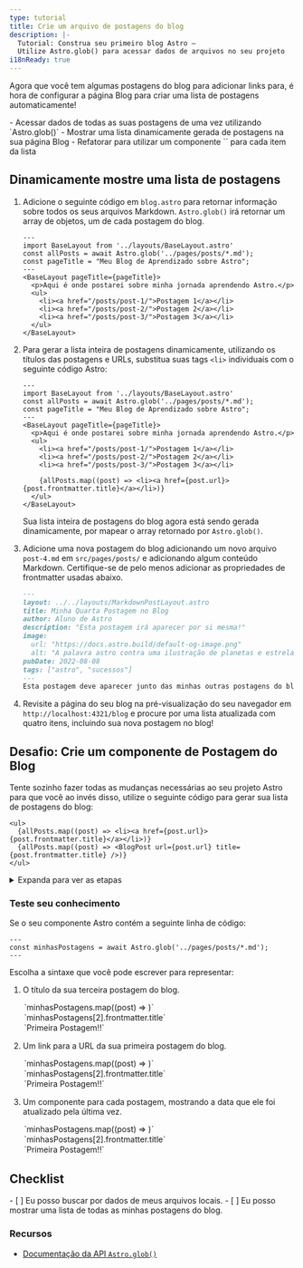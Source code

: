 ```yaml
---
type: tutorial
title: Crie um arquivo de postagens do blog
description: |-
  Tutorial: Construa seu primeiro blog Astro —
  Utilize Astro.glob() para acessar dados de arquivos no seu projeto
i18nReady: true
---
```



Agora que você tem algumas postagens do blog para adicionar links para, é hora de configurar a página Blog para criar uma lista de postagens automaticamente!

<PreCheck>
  - Acessar dados de todas as suas postagens de uma vez utilizando `Astro.glob()`
  - Mostrar uma lista dinamicamente gerada de postagens na sua página Blog
  - Refatorar para utilizar um componente `<BlogPost />` para cada item da lista
</PreCheck>

## Dinamicamente mostre uma lista de postagens

1. Adicione o seguinte código em `blog.astro` para retornar informação sobre todos os seus arquivos Markdown. `Astro.glob()` irá retornar um array de objetos, um de cada postagem do blog.

    ```astro title="src/pages/blog.astro" ins={3}
    ---
    import BaseLayout from '../layouts/BaseLayout.astro'
    const allPosts = await Astro.glob('../pages/posts/*.md');
    const pageTitle = "Meu Blog de Aprendizado sobre Astro";
    ---
    <BaseLayout pageTitle={pageTitle}>
      <p>Aqui é onde postarei sobre minha jornada aprendendo Astro.</p>
      <ul>
        <li><a href="/posts/post-1/">Postagem 1</a></li>
        <li><a href="/posts/post-2/">Postagem 2</a></li>
        <li><a href="/posts/post-3/">Postagem 3</a></li>
      </ul>
    </BaseLayout>
      ```


2. Para gerar a lista inteira de postagens dinamicamente, utilizando os títulos das postagens e URLs, substitua suas tags `<li>` individuais com o seguinte código Astro:

    ```astro title="src/pages/blog.astro" del={9,10,11} ins={13}
    ---
    import BaseLayout from '../layouts/BaseLayout.astro'
    const allPosts = await Astro.glob('../pages/posts/*.md');
    const pageTitle = "Meu Blog de Aprendizado sobre Astro";
    ---
    <BaseLayout pageTitle={pageTitle}>
      <p>Aqui é onde postarei sobre minha jornada aprendendo Astro.</p>
      <ul>
        <li><a href="/posts/post-1/">Postagem 1</a></li>
        <li><a href="/posts/post-2/">Postagem 2</a></li>
        <li><a href="/posts/post-3/">Postagem 3</a></li>

        {allPosts.map((post) => <li><a href={post.url}>{post.frontmatter.title}</a></li>)}
      </ul>
    </BaseLayout>
    ```

    Sua lista inteira de postagens do blog agora está sendo gerada dinamicamente, por mapear o array retornado por `Astro.glob()`.

3. Adicione uma nova postagem do blog adicionando um novo arquivo `post-4.md` em `src/pages/posts/` e adicionando algum conteúdo Markdown. Certifique-se de pelo menos adicionar as propriedades de frontmatter usadas abaixo.

    ```markdown
    ---
    layout: ../../layouts/MarkdownPostLayout.astro
    title: Minha Quarta Postagem no Blog
    author: Aluno de Astro
    description: "Esta postagem irá aparecer por si mesma!"
    image: 
      url: "https://docs.astro.build/default-og-image.png"
      alt: "A palavra astro contra uma ilustração de planetas e estrelas."
    pubDate: 2022-08-08
    tags: ["astro", "sucessos"]
    ---
    Esta postagem deve aparecer junto das minhas outras postagens do blog, pois `Astro.glob()` está retornando uma lista de todas as minhas postagens para criar minha lista.
    ```

4. Revisite a página do seu blog na pré-visualização do seu navegador em `http://localhost:4321/blog` e procure por uma lista atualizada com quatro itens, incluindo sua nova postagem no blog!

<Box icon="puzzle-piece">

## Desafio: Crie um componente de Postagem do Blog

Tente sozinho fazer todas as mudanças necessárias ao seu projeto Astro para que você ao invés disso, utilize o seguinte código para gerar sua lista de postagens do blog:

```astro title="src/pages/blog.astro" del={2} ins={3}
<ul>
  {allPosts.map((post) => <li><a href={post.url}>{post.frontmatter.title}</a></li>)}
  {allPosts.map((post) => <BlogPost url={post.url} title={post.frontmatter.title} />)}
</ul>
```

<details>
<summary>Expanda para ver as etapas</summary>

1. Crie um novo componente em `src/components/`.

    <details>
    <summary>Me mostre o nome do arquivo</summary>
    ```
    BlogPost.astro
    ```
    </details>

2. Escreva a linha de código no seu componente para que ele seja capaz de receber um `title` e `url` como `Astro.props`.

    <details>
    <summary>Mostre o código</summary>
    ```astro
    ---
    // src/components/BlogPost.astro
    const { title, url } = Astro.props;
    ---
    ```
    </details>

3. Adicione o template utilizado para criar cada item na sua lista de postagens do blog.

    <details>
    <summary>Mostre o código</summary>
    ```astro
    <!-- src/components/BlogPost.astro -->
    <li><a href={url}>{title}</a></li>
    ```
    </details>

4. Importe o novo componente em sua página Blog.

    <details>
    <summary>Mostre o código</summary>
    ```astro title="src/pages/blog.astro" ins={3}
    ---
    import BaseLayout from '../layouts/BaseLayout.astro';
    import BlogPost from '../components/BlogPost.astro';
    const allPosts = await Astro.glob('../pages/posts/*.md');
    const pageTitle = "Meu Blog de Aprendizado sobre Astro";
    ---
    ```
    </details>

5. Verifique você mesmo: veja o código completo do componente.

    <details>
    <summary>Mostre o código</summary>
    ```astro title="src/components/BlogPost.astro"
    ---
    const { title, url } = Astro.props
    ---
    <li><a href={url}>{title}</a></li>
    ```
    ```astro title="src/pages/blog.astro" ins={3,10}
    ---
    import BaseLayout from '../layouts/BaseLayout.astro';
    import BlogPost from '../components/BlogPost.astro';
    const allPosts = await Astro.glob('../pages/posts/*.md');
    const pageTitle = "Meu Blog de Aprendizado sobre Astro"
    ---
    <BaseLayout pageTitle={pageTitle}>
      <p>Aqui é onde postarei sobre minha jornada aprendendo Astro.</p>
      <ul>
        {allPosts.map((post) => <BlogPost url={post.url} title={post.frontmatter.title} />)}
      </ul>
    </BaseLayout>
    ```
    </details>
</details>
</Box>



<Box icon="question-mark">

### Teste seu conhecimento

Se o seu componente Astro contém a seguinte linha de código: 

```astro
---
const minhasPostagens = await Astro.glob('../pages/posts/*.md');
---
```

Escolha a sintaxe que você pode escrever para representar:

1. O título da sua terceira postagem do blog.  

    <MultipleChoice>
      <Option>
        `minhasPostagens.map((post) => <UltimaAtualizacao data={post.frontmatter.pubDate} />)`
      </Option>
      <Option isCorrect>
        `minhasPostagens[2].frontmatter.title`
      </Option>
      <Option>
        `<a href={minhasPostagens[0].url}>Primeira Postagem!!</a>`
      </Option>
    </MultipleChoice>

2. Um link para a URL da sua primeira postagem do blog. 

    <MultipleChoice>
      <Option>
        `minhasPostagens.map((post) => <UltimaAtualizacao data={post.frontmatter.pubDate} />)`
      </Option>
      <Option>
        `minhasPostagens[2].frontmatter.title`
      </Option>
      <Option isCorrect>
        `<a href={minhasPostagens[0].url}>Primeira Postagem!!</a>`
      </Option>
    </MultipleChoice>

3. Um componente para cada postagem, mostrando a data que ele foi atualizado pela última vez.

    <MultipleChoice>
      <Option isCorrect>
        `minhasPostagens.map((post) => <UltimaAtualizacao data={post.frontmatter.pubDate} />)`
      </Option>
      <Option>
        `minhasPostagens[2].frontmatter.title`
      </Option>
      <Option>
        `<a href={minhasPostagens[0].url}>Primeira Postagem!!</a>`
      </Option>
    </MultipleChoice>

</Box>

## Checklist

<Box icon="check-list">

<Checklist>
- [ ] Eu posso buscar por dados de meus arquivos locais.
- [ ] Eu posso mostrar uma lista de todas as minhas postagens do blog.
</Checklist>
</Box>

### Recursos

- [Documentação da API `Astro.glob()`](/pt-br/reference/api-reference/#astroglob)

